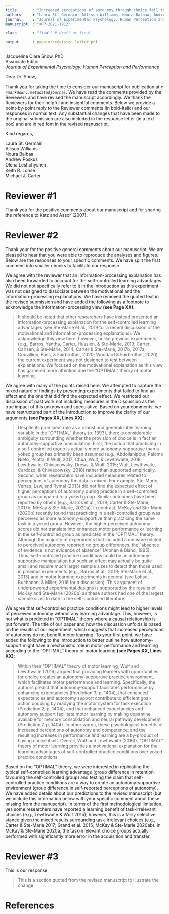 ```yaml
---
title       : "Increased perceptions of autonomy through choice fail to enhance motor skill retention"
authors     : "Laura St. Germain, Allison Williams, Noura Balbaa, Andrew Poskus, Olena Leshchyshen, Keith R. Lohse & Michael J. Carter"
journal     : "Journal of Experimental Psychology: Human Perception and Performance"
manuscript  : "XHP-2021-1912"

class       : "final" # draft or final

output      : papaja::revision_letter_pdf
---
```


Jacqueline Clare Snow, PhD  
Associate Editor  
*Journal of Experimental Psychology: Human Perception and Performance*

Dear Dr. Snow,

Thank you for taking the time to consider our manuscript for publication at _`r rmarkdown::metadata$journal`_. We have read the comments provided by the Reviewers and have revised the manuscript accordingly. We thank the Reviewers for their helpful and insightful comments. Below we provide a point-by-point reply to the Reviewer comments (in bold-italic) and our responses in normal text. Any substantial changes that have been made to the original submission are also included in the response letter (in a text box) and are in red font in the revised manuscript.

Kind regards,

Laura St. Germain  
Allison Williams  
Noura Balbaa  
Andrew Poskus  
Olena Leshchyshen  
Keith R. Lohse  
Michael J. Carter


# Reviewer \#1

\RC{\emph{The authors provide a well-thought-out and clearly presented research design with clear theoretical implications. In particular, the analyses were very appropriate and should serve as an example for others conducting similar work. Though I carefully reviewed the manuscript, I do not have any specific suggested changes or questions for the authors. Though certainly not necessary for publication, the authors may wish consider the work of Katz and Assor (2007) surrounding choice and motivation from a Self Determination Theory perspective, as this seems to be relevant to the present findings. 
}}

Thank you for the positive comments about our manuscript and for sharing the reference to Katz and Assor (2007).

# Reviewer \#2

\RC{\emph{The authors submitted a well written manuscript reporting a pre-registered experiment that investigated the effect of awareness of being denied control over two relevant variables of the practice environment (i.e., frequency and speed of video demonstration) as participants learned the speed cup-stacking task. Results revealed that participants allowed to choose when to watch and the speed of the video demonstrations (i.e., self-controlled group) showed higher perceived autonomy scores when compared to yoked participants who received the demonstrations in matched schedule to a self-controlled counterpart and were either explicitly aware of this information (Explicit Yoked) or not (Traditional Yoked). However, the authors failed to replicate the so-called self-control learning benefit as no differences between groups were found in the retention test. Additionally, groups did not differ in self-reported measures of perceived competence and intrinsic motivation.}

\emph{Overall, I think this paper can be a valuable addition to the literature. The study is methodologically strong, it has one of the largest sample sizes reported in the motor learning literature, the authors pre-registered the main analyses, carried out a power calculation, and equivalence test, and heartfully embraced open science practices (I was able to easily reproduce the analyses/figures reported in the paper). However, I do have a few concerns/recommendations that, if addressed, can help to further improve the paper. 
}}

Thank your for the positive general comments about our manuscript. We are pleased to hear that you were able to reproduce the analyses and figures. Below are the responses to your specific comments. We have split the first comment into smaller chunks to facilitate our response.

\RC{\emph{My major concern is how the study's rationale and relevance are framed. The authors start by questioning the role played by autonomy support in practice conditions wherein provision of choice is manipulated. They argued that "if the benefits are the result of having opportunities for choice then learning differences should not emerge between different self-controlled groups" [Page 5, line 7]. However, this claim disregards another possible explanation for the self-control learning benefit, namely information processing factors (Barros et al., 2019).
}}

We agree with the reviewer that an information-processing explanation has also been forwarded to account for the self-controlled learning advantages. We did not not specifically refer to it in the introduction as this experiment was not designed to dissociate between the motivational and the information-processing explanations. We have removed the quoted text in the revised submission and have added the following as a footnote to acknowledge the information-processing view **(see Page XX)**:

> It should be noted that other researchers have instead presented an information-processing explanation for the self-controlled learning advantages (see Ste-Marie et al., 2019 for a recent discussion of the motivational and information-processing explanations). We acknowledge this view here; however, unlike previous experiments (e.g., Barros, Yantha, Carter, Hussien, & Ste-Marie, 2019; Carter, Carlsen, & Ste-Marie, 2014; Carter & Ste-Marie, 2017b, 2017a; Couvillion, Bass, & Fairbrother, 2020; Woodard & Fairbrother, 2020) the current experiment was not designed to test between explanations. We focused on the motivational explanation as this view has garnered more attention due the “OPTIMAL” theory of motor learning.

\RC{\emph{Second, they state that "there has been little-to-no support for the notion that practicing in a self-controlled group is perceived as more autonomy-supportive than being in a yoked group" [Page 5, line 15]. Although this statement has been supported by previous studies such as the one cited in the paper (Ste-Marie et al., 2013), group differences regarding levels of perceived autonomy have been found in recent studies (McKay \& Ste-Marie, 2020- also cited in the paper). The evidence, therefore, as presented in the paper seems mixed. Moreover, another explanation for the lack of group differences might have to do with the fact that increased levels of perceived autonomy have been assumed instead of directly measured in self-control studies. Thus, it becomes unclear whether the little-to-no support for the notion that practicing in a self-controlled group is perceived as more autonomy-supportive comes from a lack of differences when there is a measure of perceived autonomy or, rather, from a lack of studies assessing how provision of choice affects perception of autonomy. The authors then proceed to claim that "Although the available literature does not provide substantial evidence that self-controlled practice is autonomy-supportive, this does not necessarily mean such [extra 'a' here] manipulation is not autonomy-supportive. For instance, this effect may in fact be quite small and require much larger sample sizes to detect than those commonly used in motor learning experiments" [Page 5, line 25], which is a fair claim to make considering the methodological concerns surrounding motor learning studies (Lohse et al., 2016). However, the way this argument was structured led to the notion that it is still unclear whether self-control conditions lead to higher levels of perceived autonomy, circling back to my previous argument that the evidence is somewhat mixed and might be due to the lack of studies directly measuring perceived autonomy.
}}

We agree with many of the points raised here. We attempted to capture the mixed nature of findings by presenting experiments that failed to find an effect and the one that did find the expected effect. We restricted our discussion of past work not including measures in the Discussion as the true impact of this unknown and speculative. Based on your comments, we have restructured part of the Introduction to improve the clarity of our arguments **(see Pages XX, Lines XX)**:

> Despite its prominent role as a robust and generalizable learning variable in the “OPTIMAL” theory (p. 1393), there is considerable ambiguity surrounding whether the provision of choice is in fact an autonomy-supportive manipulation. First, the notion that practicing in a self-controlled group is actually more autonomy-supportive than a yoked group has primarily been assumed (e.g., Abdollahipour, Palomo Nieto, Psotta, & Wulf, 2017; Chua, Wulf, & Lewthwaite, 2018; Lewthwaite, Chiviacowsky, Drews, & Wulf, 2015; Wulf, Lewthwaite, Cardozo, & Chiviacowsky, 2018) rather than supported empirically. Second, when researchers have included measures related to perceptions of autonomy the data is mixed. For example, Ste-Marie, Vertes, Law, and Rymal (2013) did not find the expected effect of higher perceptions of autonomy during practice in a self-controlled group as compared to a yoked group. Similar outcomes have been reported by others (e.g., Barros et al., 2019; Carter & Ste-Marie, 2017b; McKay & Ste-Marie, 2020a). In contrast, McKay and Ste-Marie (2020b) recently found that practicing in a self-controlled group was perceived as more autonomy-supportive than practicing the same task in a yoked group. However, the higher perceived autonomy scores did not translate into enhanced motor performance or learning in the self-controlled group as predicted in the “OPTIMAL” theory. Although the majority of experiments that included a measure related to perceived autonomy reported no group differences, the “absence of evidence is not evidence of absence” (Altman & Bland, 1995). Thus, self-controlled practice conditions could be an autonomy-supportive manipulation but such an effect may actually be quite small and require much larger sample sizes to detect than those used in previous experiments (e.g., Barros et al., 2019; Ste-Marie et al., 2013) and in motor learning experiments in general (see Lohse, Buchanan, & Miller, 2016 for a discussion). This argument of underpowered experimental designs is supported by the results of McKay and Ste-Marie (2020b) as these authors had one of the largest sample sizes to date in the self-controlled literature.

\RC{\emph{Moreover, there was no explicit mention as to how levels of perceived autonomy might have a mechanistic role in motor skill learning. Self-control conditions might lead to higher levels of perceived autonomy but no learning advantage (as seen in the present study). But, when looking at the title of the paper and how the discussion unfolds, the authors shift their focus to claim that autonomy-support does not benefit motor learning.
}}

We agree that self-controlled practice conditions might lead to higher levels of perceived autonomy without any learning advantage. This, however, is not what is predicted in "OPTIMAL" theory where a causal relationship is put forward. The title of our paper and how the discussion unfolds is based on the results of our experiment, which suggests that increased perceptions of autonomy do not benefit motor learning. To your first point, we have added the following to the introduction to better outline how autonomy-support might have a mechanistic role in motor performance and learning according to the "OPTIMAL" theory of motor learning **(see Pages XX, Lines XX)**:

> Within their “OPTIMAL” theory of motor learning, Wulf and Lewthwaite (2016) argued that providing learners with opportunities for choice creates an autonomy-supportive practice environment, which facilitates motor performance and learning. Specifically, the authors predict that autonomy-support facilitates performance by enhancing expectancies (Prediction 3, p. 1404), that enhanced expectancies and autonomy support contribute to efficient goal-action coupling by readying the motor system for task execution (Prediction 2, p. 1404), and that enhanced expectancies and autonomy support facilitate motor learning by making dopamine available for memory consolidation and neural pathway development (Prediction 7, p. 1404). In other words, these psychological benefits of increased perceptions of autonomy and competence, and the resulting increases in performance and learning are a by-product of having choice itself. Overall, Wulf and Lewthwaite (2016)’s “OPTIMAL” theory of motor learning provides a motivational explanation for the learning advantages of self-controlled practice conditions over yoked practice conditions.

\RC{\emph{The narrative in its current form lacks clarity. Are the authors interested in detecting group differences in levels of perceived autonomy (regardless of whether it predicts learning) or in the role of autonomy-support in enhancing learning (i.e., replicate the self-control learning benefit under a motivational perspective)? The issue gets even more cloudy as the authors raise two methodological concerns identified in the autonomy-support literature: 1) "The first of these is that in self-controlled motor learning experiments participants in the self-controlled group are usually given choice over a single component of their practice and participants in the yoked group are not given choice over this component. However, within the context of practice itself there are many other opportunities for choice that participants may explore, independent of their assigned group" [Page6, line 4], and 2) "The other consideration relates to the instructions that are provided to participants in the yoked group [Page 6, line 16]", "Participants in yoked groups are not even aware that they have been denied an opportunity for choice, nor that their feedback schedule was created by another participant who was given choice over when feedback was or was not provided" [Page 6, line 20]. Regarding the first one, the benefits of self-control experiments have been found even when choice is given over an irrelevant aspect of the practice condition (incidental choice - Wulf \& Lewthwaite, 2016). Following this logic, it seems like the authors are referring specifically to the levels of perceived autonomy (having control over more variables might lead to higher levels of perceived autonomy). However, making yoked participants aware of being denied choice over some aspects of the practice condition does not prevent them from experiencing choice through other opportunities, weaking this argument. Moreover, this manipulation (i.e., making yoked participants aware of being denied choice) is better fitted under the controlling instructional language manipulation, which is contrasted against autonomy-supportive language (e.g., Hooyman et al., 2014). Yet, the authors do not even mention past research investigating the effect of controlling language on motor learning.
}}

Based on the "OPTIMAL" theory, we were interested in replicating the typical self-controlled learning advantage (group difference in retention favouring the self-controlled group) and testing the claim that self-controlled practice conditions are a way to create an autonomy-supportive environment (group difference in self-reported perceptions of autonomy). We have added details about our predictions to the revised manuscript (but we include this information below with your specific comment about these missing from the manuscript). In terms of the first methodological limitation, yes some researchers have reported a learning benefit of task-irrelevant choices (e.g., Lewthwaite & Wulf 2015); however, this is a fairly selective stance given the mixed results surrounding task-irrelevant choices (e.g., Carter & Ste-Marie 2017; Grand et al. 2015; McKay & Ste-Marie 2020ab). In McKay & Ste-Marie 2020a, the task-irrelevant choice groups actually performed with significantly more error in the acquisition and transfer.







































# Reviewer \#3

\RC{\emph{It was a pleasure to read and review your article "Increased perceptions of autonomy through choice fail to enhance motor skill retention" submitted to the Journal of Experimental Psychology: Human Perception and Performance. Your writing is apparent and concise. This article examines autonomy-support during the speed cup-stacking task. There were three conditions: the self-control group, the traditional yoked group, and the explicit yoked group. The results suggest that there are no statistically significant learning differences between the groups.
}}

This is our response.

> This is a section quoted from the revised manuscript to illustrate the change.



\clearpage

# References

\begingroup

<div id="refs"></div>

\endgroup

